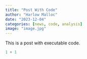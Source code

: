 ```yaml
---
title: "Post With Code"
author: "Harlow Malloc"
date: "2023-12-04"
categories: [news, code, analysis]
image: "image.jpg"
---
```


This is a post with executable code.

```r
1 + 1
```
